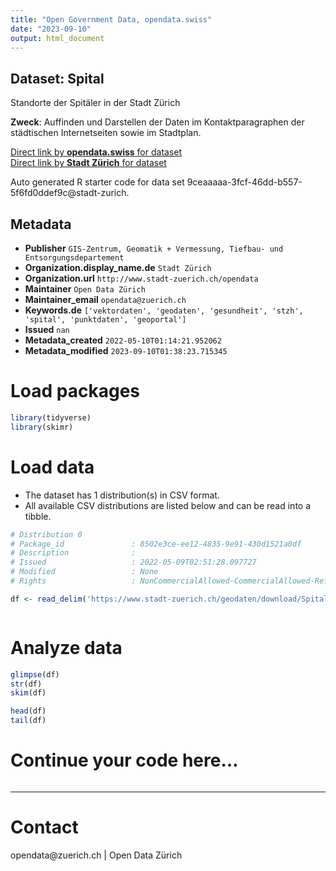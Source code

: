 ```yaml
---
title: "Open Government Data, opendata.swiss"
date: "2023-09-10"
output: html_document
---
```


## Dataset: Spital

Standorte der Spitäler in der Stadt Zürich

**Zweck**: Auffinden und Darstellen der Daten im Kontaktparagraphen der städtischen Internetseiten sowie im Stadtplan.

[Direct link by **opendata.swiss** for dataset](https://opendata.swiss/de/dataset/spital)<br>
[Direct link by **Stadt Zürich** for dataset](https://data.stadt-zuerich.ch/dataset/geo_spital)

Auto generated R starter code for data set 9ceaaaaa-3fcf-46dd-b557-5f6fd0ddef9c@stadt-zurich.

## Metadata

- **Publisher** `GIS-Zentrum, Geomatik + Vermessung, Tiefbau- und Entsorgungsdepartement`
- **Organization.display_name.de** `Stadt Zürich`
- **Organization.url** `http://www.stadt-zuerich.ch/opendata`
- **Maintainer** `Open Data Zürich`
- **Maintainer_email** `opendata@zuerich.ch`
- **Keywords.de** `['vektordaten', 'geodaten', 'gesundheit', 'stzh', 'spital', 'punktdaten', 'geoportal']`
- **Issued** `nan`
- **Metadata_created** `2022-05-10T01:14:21.952062`
- **Metadata_modified** `2023-09-10T01:38:23.715345`


# Load packages

```r

library(tidyverse)
library(skimr)

```

# Load data

-   The dataset has 1 distribution(s) in CSV format.
-   All available CSV distributions are listed below and can be read into a tibble.

```r

# Distribution 0
# Package_id               : 8502e3ce-ee12-4835-9e91-430d1521a0df
# Description              : 
# Issued                   : 2022-05-09T02:51:28.097727
# Modified                 : None
# Rights                   : NonCommercialAllowed-CommercialAllowed-ReferenceNotRequired

df <- read_delim('https://www.stadt-zuerich.ch/geodaten/download/Spital?format=10008')



```

# Analyze data

```r

glimpse(df)
str(df)
skim(df)

head(df)
tail(df)

```

# Continue your code here...

```r

```

------------------------------------------------------------------------

# Contact

opendata@zuerich.ch | Open Data Zürich
